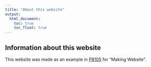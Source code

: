 ```yaml
---
title: "About this website"
output: 
  html_document:
    toc: true
    toc_float: true
---
```


## Information about this website

This website was made as an example in [P8105](https://p8105.com/making_websites.html) for "Making Website".

